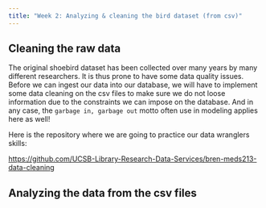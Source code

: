 ```yaml
---
title: "Week 2: Analyzing & cleaning the bird dataset (from csv)"
---
```



## Cleaning the raw data

The original shoebird dataset has been collected over many years by many different researchers. It is thus prone to have some data quality issues. Before we can ingest our data into our database, we will have to implement some data cleaning on the csv files to make sure we do not loose information due to the constraints we can impose on the database. And in any case, the `garbage in, garbage out` motto often use in modeling applies here as well!

Here is the repository where we are going to practice our data wranglers skills:

<https://github.com/UCSB-Library-Research-Data-Services/bren-meds213-data-cleaning>


## Analyzing the data from the csv files

